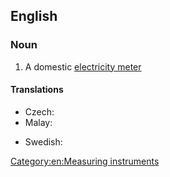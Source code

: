 {{also|energymeter}}

==English==

===Noun===
{{en-noun}}

# A domestic [[electricity meter]]

====Translations====
{{trans-top|a domestic electricity meter}}
* Czech: {{t+|cs|elektroměr|m}}
* Malay: {{t|ms|meter tenaga}}
{{trans-mid}}
* Swedish: {{t+|sv|elmätare|c}}
{{trans-bottom}}

[[Category:en:Measuring instruments]]
